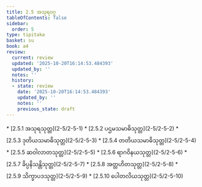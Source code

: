 ```yaml
---
title: 2.5 အသုရဝဂ္ဂ
tableOfContents: false
sidebar:
  order: 5
type: tipitaka
basket: su
book: a4
review:
  current: review
  updated: '2025-10-20T16:14:53.484393'
  updated_by: ''
  notes: ''
  history:
  - state: review
    date: '2025-10-20T16:14:53.484393'
    updated_by: ''
    notes: ''
    previous_state: draft
---
```



<DynamicBreadcrumb />


<ReviewStatus review={frontmatter.review} showDetails={true} />

<HypothesisAnnotation frontmatter={frontmatter} />



<TableOfContents book="a4" section="2.5">
* [2.5.1 အသုရသုတ္တ](2-5/2-5-1)
* [2.5.2 ပဌမသမာဓိသုတ္တ](2-5/2-5-2)
* [2.5.3 ဒုတိယသမာဓိသုတ္တ](2-5/2-5-3)
* [2.5.4 တတိယသမာဓိသုတ္တ](2-5/2-5-4)
* [2.5.5 ဆဝါလာတသုတ္တ](2-5/2-5-5)
* [2.5.6 ရာဂဝိနယသုတ္တ](2-5/2-5-6)
* [2.5.7 ခိပ္ပနိသန္တိသုတ္တ](2-5/2-5-7)
* [2.5.8 အတ္တဟိတသုတ္တ](2-5/2-5-8)
* [2.5.9 သိက္ခာပဒသုတ္တ](2-5/2-5-9)
* [2.5.10 ပေါတလိယသုတ္တ](2-5/2-5-10)
</TableOfContents>